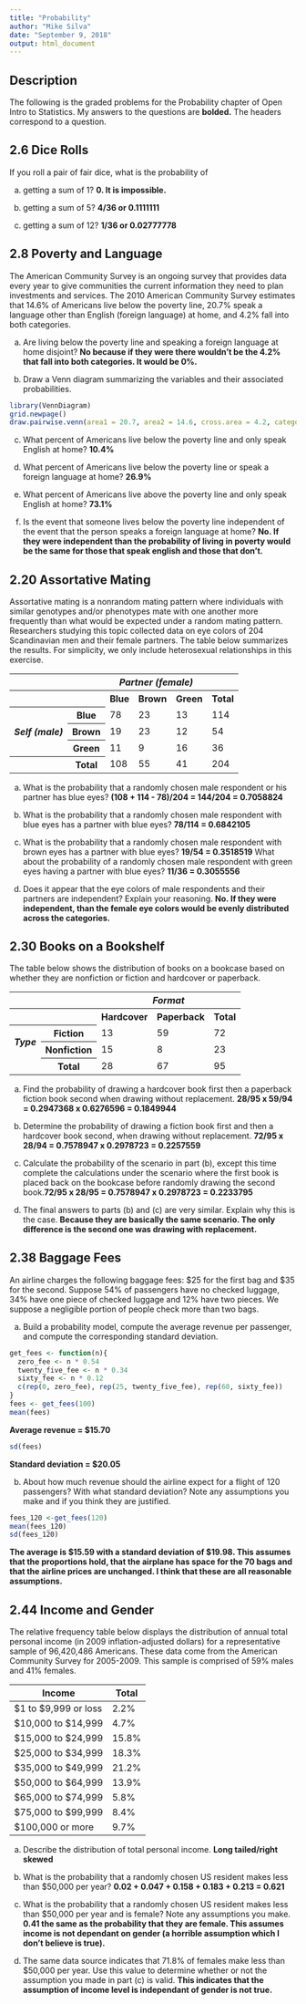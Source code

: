 ```yaml
---
title: "Probability"
author: "Mike Silva"
date: "September 9, 2018"
output: html_document
---
```

## Description

The following is the graded problems for the Probability chapter of Open Intro to Statistics.  My answers to the questions are **bolded.**  The headers correspond to a question.

## 2.6 Dice Rolls

If you roll a pair of fair dice, what is the probability of

(a) getting a sum of 1? **0.  It is impossible.**

(b) getting a sum of 5? **4/36 or 0.1111111**

(c) getting a sum of 12? **1/36 or 0.02777778**

## 2.8 Poverty and Language

The American Community Survey is an ongoing survey that provides data every year to give communities the current information they need to plan investments and services. The 2010 American Community Survey estimates that 14.6% of Americans live below the poverty line, 20.7% speak a language other than English (foreign language) at home, and 4.2% fall into both categories.

(a) Are living below the poverty line and speaking a foreign language at home disjoint? **No because if they were there wouldn't be the 4.2% that fall into both categories.  It would be 0%.**

(b) Draw a Venn diagram summarizing the variables and their associated probabilities.
```r
library(VennDiagram)
grid.newpage()
draw.pairwise.venn(area1 = 20.7, area2 = 14.6, cross.area = 4.2, category = c("Foreign Lang", "Poverty"), fill = c("cornflower blue", "yellow"))
```


(c) What percent of Americans live below the poverty line and only speak English at home? **10.4%**

(d) What percent of Americans live below the poverty line or speak a foreign language at home? **26.9%**

(e) What percent of Americans live above the poverty line and only speak English at home? **73.1%**

(f) Is the event that someone lives below the poverty line independent of the event that the person speaks a foreign language at home?  **No.  If they were independent than the probability of living in poverty would be the same for those that speak english and those that don't.**

## 2.20 Assortative Mating

Assortative mating is a nonrandom mating pattern where individuals with similar genotypes and/or phenotypes mate with one another more frequently than what would be expected under a random mating pattern. Researchers studying this topic collected data on eye colors of 204 Scandinavian men and their female partners. The table below summarizes the results. For simplicity, we only include heterosexual relationships in this exercise.

<table class="table table-condensed">
<thead>
<tr class="header"><th colspan="2"></th><th colspan="3"><i>Partner (female)</i></th><th></th></tr>
</thead>
<tbody>
<tr><th colspan="2"></th><th>Blue</th><th>Brown</th><th>Green</th><th>Total</th></tr>
<tr><th rowspan="3"><i>Self (male)</i></th><th>Blue</th><td>78</td><td>23</td><td>13</td><td>114</td></tr>
<tr><th>Brown</th><td>19</td><td>23</td><td>12</td><td>54</td></tr>
<tr><th>Green</th><td>11</td><td>9</td><td>16</td><td>36</td></tr>
<tr><th></th><th>Total</th><td>108</td><td>55</td><td>41</td><td>204</td></tr>
</tbody>
</table>

(a) What is the probability that a randomly chosen male respondent or his partner has blue eyes? **(108 + 114 - 78)/204 = 144/204 = 0.7058824**

(b) What is the probability that a randomly chosen male respondent with blue eyes has a partner with blue eyes? **78/114 = 0.6842105**

(c) What is the probability that a randomly chosen male respondent with brown eyes has a partner with blue eyes?  **19/54 = 0.3518519**  What about the probability of a randomly chosen male respondent with green eyes having a partner with blue eyes? **11/36 = 0.3055556**

(d) Does it appear that the eye colors of male respondents and their partners are independent? Explain your reasoning.  **No.  If they were independent, than the female eye colors would be evenly distributed across the categories.**

## 2.30 Books on a Bookshelf

The table below shows the distribution of books on a bookcase based on whether they are nonfiction or fiction and hardcover or paperback.

<table class="table table-condensed">
<thead>
<tr class="header"><th colspan="2"></th><th colspan="3"><i>Format</i></th></tr>
</thead>
<tbody>
<tr><th colspan="2"></th><th>Hardcover</th><th>Paperback</th><th>Total</th></tr>
<tr><th rowspan="2"><i>Type</i></th><th>Fiction</th><td>13</td><td>59</td><td>72</td></tr>
<tr><th>Nonfiction</th><td>15</td><td>8</td><td>23</td></tr>
<tr><td></td><th>Total</th><td>28</td><td>67</td><td>95</td></tr>
</tbody>
</table>

(a) Find the probability of drawing a hardcover book first then a paperback fiction book second when drawing without replacement. **28/95 x 59/94 = 0.2947368 x 0.6276596 = 0.1849944**

(b) Determine the probability of drawing a fiction book first and then a hardcover book second, when drawing without replacement. **72/95 x 28/94 = 0.7578947 x 0.2978723 = 0.2257559**

(c) Calculate the probability of the scenario in part (b), except this time complete the calculations under the scenario where the first book is placed back on the bookcase before randomly drawing the second book.**72/95 x 28/95 = 0.7578947 x 0.2978723 = 0.2233795**

(d) The final answers to parts (b) and (c) are very similar. Explain why this is the case.  **Because they are basically the same scenario.  The only difference is the second one was drawing with replacement.**

## 2.38 Baggage Fees

An airline charges the following baggage fees: $25 for the first bag and $35 for the second. Suppose 54% of passengers have no checked luggage, 34% have one piece of checked luggage and 12% have two pieces. We suppose a negligible portion of people check more than two bags.

(a) Build a probability model, compute the average revenue per passenger, and compute the corresponding standard deviation.

```r
get_fees <- function(n){
  zero_fee <- n * 0.54
  twenty_five_fee <- n * 0.34
  sixty_fee <- n * 0.12
  c(rep(0, zero_fee), rep(25, twenty_five_fee), rep(60, sixty_fee))
}
fees <- get_fees(100)
mean(fees)
```

**Average revenue = $15.70**

```r
sd(fees)
```
**Standard deviation = $20.05**

(b) About how much revenue should the airline expect for a flight of 120 passengers? With what standard deviation? Note any assumptions you make and if you think they are justified.

```r
fees_120 <-get_fees(120)
mean(fees_120)
sd(fees_120)
```

**The average is $15.59 with a standard deviation of $19.98.  This assumes that the proportions hold, that the airplane has space for the 70 bags and that the airline prices are unchanged.  I think that these are all reasonable assumptions.**

## 2.44 Income and Gender

The relative frequency table below displays the distribution of annual total personal income (in 2009 inflation-adjusted dollars) for a representative sample of 96,420,486 Americans. These data come from the American Community Survey for 2005-2009. This sample is comprised of 59% males and 41% females.

|         Income       | Total |
|----------------------|-------|
| $1 to $9,999 or loss | 2.2%  |
| $10,000 to $14,999   | 4.7%  |
| $15,000 to $24,999   | 15.8% |
| $25,000 to $34,999   | 18.3% |
| $35,000 to $49,999   | 21.2% |
| $50,000 to $64,999   | 13.9% |
| $65,000 to $74,999   | 5.8%  |
| $75,000 to $99,999   | 8.4%  |
| $100,000 or more     | 9.7%  |

(a) Describe the distribution of total personal income. **Long tailed/right skewed**

(b) What is the probability that a randomly chosen US resident makes less than $50,000 per year? **0.02 + 0.047 + 0.158 + 0.183 + 0.213 = 0.621**

(c) What is the probability that a randomly chosen US resident makes less than $50,000 per year and is female? Note any assumptions you make.  **0.41 the same as the probability that they are female.  This assumes income is not dependant on gender (a horrible assumption which I don't believe is true).**

(d) The same data source indicates that 71.8% of females make less than $50,000 per year. Use this value to determine whether or not the assumption you made in
part (c) is valid.  **This indicates that the assumption of income level is independant of gender is not true.**